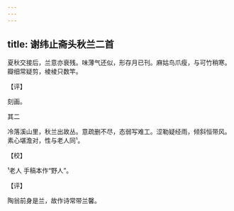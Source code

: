 ```yaml
---
---
---
```

title: 谢纬止斋头秋兰二首
---







夏秋交接后，兰意亦衰残。味薄气还似，形存月已刊。麻姑鸟爪瘦，与可竹稍寒。瓣细常疑剪，棱棱只数竿。

【评】

刻画。





其二


冷落溪山里，秋兰出故丛。意疏删不尽，态弱写难工。涩勒疑经雨，倾斜恒带风。素心堪澹对，性与老人同¹。

【校】

¹老人 手稿本作“野人”。

【评】

陶翁前身是兰，故作诗常带兰馨。